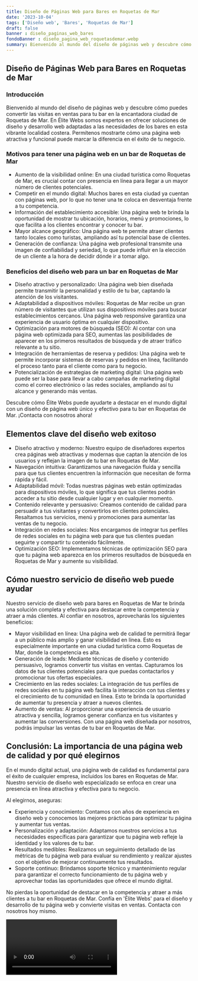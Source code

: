 ```yaml
---
title: Diseño de Páginas Web para Bares en Roquetas de Mar
date: '2023-10-04'
tags: ['Diseño web', 'Bares', 'Roquetas de Mar']
draft: false
banner : diseño_paginas_web_bares
fondoBanner : diseño_pagina_web_roquetasdemar.webp
summary: Bienvenido al mundo del diseño de páginas web y descubre cómo puedes convertir las visitas en ventas para tu bar en la encantadora ciudad de Roquetas de Mar. En Élite Webs somos expertos en ofrecer soluciones de diseño y desarrollo web adaptadas a las necesidades de los bares en esta vibrante localidad costera. Permítenos mostrarte cómo una página web atractiva y funcional puede marcar la diferencia en el éxito de tu negocio.
---
```


## Diseño de Páginas Web para Bares en Roquetas de Mar

### Introducción

Bienvenido al mundo del diseño de páginas web y descubre cómo puedes convertir las visitas en ventas para tu bar en la encantadora ciudad de Roquetas de Mar. En Élite Webs somos expertos en ofrecer soluciones de diseño y desarrollo web adaptadas a las necesidades de los bares en esta vibrante localidad costera. Permítenos mostrarte cómo una página web atractiva y funcional puede marcar la diferencia en el éxito de tu negocio.

### Motivos para tener una página web en un bar de Roquetas de Mar

- Aumento de la visibilidad online: En una ciudad turística como Roquetas de Mar, es crucial contar con presencia en línea para llegar a un mayor número de clientes potenciales.
- Competir en el mundo digital: Muchos bares en esta ciudad ya cuentan con páginas web, por lo que no tener una te coloca en desventaja frente a tu competencia.
- Información del establecimiento accesible: Una página web te brinda la oportunidad de mostrar tu ubicación, horarios, menú y promociones, lo que facilita a los clientes encontrar y conocer tu bar.
- Mayor alcance geográfico: Una página web te permite atraer clientes tanto locales como turistas, ampliando así tu potencial base de clientes.
- Generación de confianza: Una página web profesional transmite una imagen de confiabilidad y seriedad, lo que puede influir en la elección de un cliente a la hora de decidir dónde ir a tomar algo.

### Beneficios del diseño web para un bar en Roquetas de Mar

- Diseño atractivo y personalizado: Una página web bien diseñada permite transmitir la personalidad y estilo de tu bar, captando la atención de los visitantes.
- Adaptabilidad a dispositivos móviles: Roquetas de Mar recibe un gran número de visitantes que utilizan sus dispositivos móviles para buscar establecimientos cercanos. Una página web responsive garantiza una experiencia de usuario óptima en cualquier dispositivo.
- Optimización para motores de búsqueda (SEO): Al contar con una página web optimizada para SEO, aumentas las posibilidades de aparecer en los primeros resultados de búsqueda y de atraer tráfico relevante a tu sitio.
- Integración de herramientas de reserva y pedidos: Una página web te permite incorporar sistemas de reservas y pedidos en línea, facilitando el proceso tanto para el cliente como para tu negocio.
- Potencialización de estrategias de marketing digital: Una página web puede ser la base para llevar a cabo campañas de marketing digital como el correo electrónico o las redes sociales, ampliando así tu alcance y generando más ventas.

Descubre cómo Élite Webs puede ayudarte a destacar en el mundo digital con un diseño de página web único y efectivo para tu bar en Roquetas de Mar. ¡Contacta con nosotros ahora!

<GifSeo />

<Cta />

## Elementos clave del diseño web exitoso

- Diseño atractivo y moderno: Nuestro equipo de diseñadores expertos crea páginas web atractivas y modernas que captan la atención de los usuarios y reflejan la imagen de tu bar en Roquetas de Mar.
- Navegación intuitiva: Garantizamos una navegación fluida y sencilla para que tus clientes encuentren la información que necesitan de forma rápida y fácil.
- Adaptabilidad móvil: Todas nuestras páginas web están optimizadas para dispositivos móviles, lo que significa que tus clientes podrán acceder a tu sitio desde cualquier lugar y en cualquier momento.
- Contenido relevante y persuasivo: Creamos contenido de calidad para persuadir a tus visitantes y convertirlos en clientes potenciales. Resaltamos tus servicios, menú y promociones para aumentar las ventas de tu negocio.
- Integración en redes sociales: Nos encargamos de integrar tus perfiles de redes sociales en tu página web para que tus clientes puedan seguirte y compartir tu contenido fácilmente.
- Optimización SEO: Implementamos técnicas de optimización SEO para que tu página web aparezca en los primeros resultados de búsqueda en Roquetas de Mar y aumente su visibilidad.

## Cómo nuestro servicio de diseño web puede ayudar

Nuestro servicio de diseño web para bares en Roquetas de Mar te brinda una solución completa y efectiva para destacar entre la competencia y atraer a más clientes. Al confiar en nosotros, aprovecharás los siguientes beneficios:

- Mayor visibilidad en línea: Una página web de calidad te permitirá llegar a un público más amplio y ganar visibilidad en línea. Esto es especialmente importante en una ciudad turística como Roquetas de Mar, donde la competencia es alta.
- Generación de leads: Mediante técnicas de diseño y contenido persuasivo, logramos convertir tus visitas en ventas. Capturamos los datos de tus clientes potenciales para que puedas contactarlos y promocionar tus ofertas especiales.
- Crecimiento en las redes sociales: La integración de tus perfiles de redes sociales en tu página web facilita la interacción con tus clientes y el crecimiento de tu comunidad en línea. Esto te brinda la oportunidad de aumentar tu presencia y atraer a nuevos clientes.
- Aumento de ventas: Al proporcionar una experiencia de usuario atractiva y sencilla, logramos generar confianza en tus visitantes y aumentar las conversiones. Con una página web diseñada por nosotros, podrás impulsar las ventas de tu bar en Roquetas de Mar.

## Conclusión: La importancia de una página web de calidad y por qué elegirnos

En el mundo digital actual, una página web de calidad es fundamental para el éxito de cualquier empresa, incluidos los bares en Roquetas de Mar. Nuestro servicio de diseño web especializado se enfoca en crear una presencia en línea atractiva y efectiva para tu negocio.

Al elegirnos, aseguras:

- Experiencia y conocimiento: Contamos con años de experiencia en diseño web y conocemos las mejores prácticas para optimizar tu página y aumentar tus ventas.
- Personalización y adaptación: Adaptamos nuestros servicios a tus necesidades específicas para garantizar que tu página web refleje la identidad y los valores de tu bar.
- Resultados medibles: Realizamos un seguimiento detallado de las métricas de tu página web para evaluar su rendimiento y realizar ajustes con el objetivo de mejorar continuamente tus resultados.
- Soporte continuo: Brindamos soporte técnico y mantenimiento regular para garantizar el correcto funcionamiento de tu página web y aprovechar todas las oportunidades que ofrece el mundo digital.

No pierdas la oportunidad de destacar en la competencia y atraer a más clientes a tu bar en Roquetas de Mar. Confía en 'Élite Webs' para el diseño y desarrollo de tu página web y convierte visitas en ventas. Contacta con nosotros hoy mismo.

<Video />

<CtaBot job='Bares' city='Roquetas de Mar'/>

<Gmaps query='Roquetas de Mar+españa+maps' />